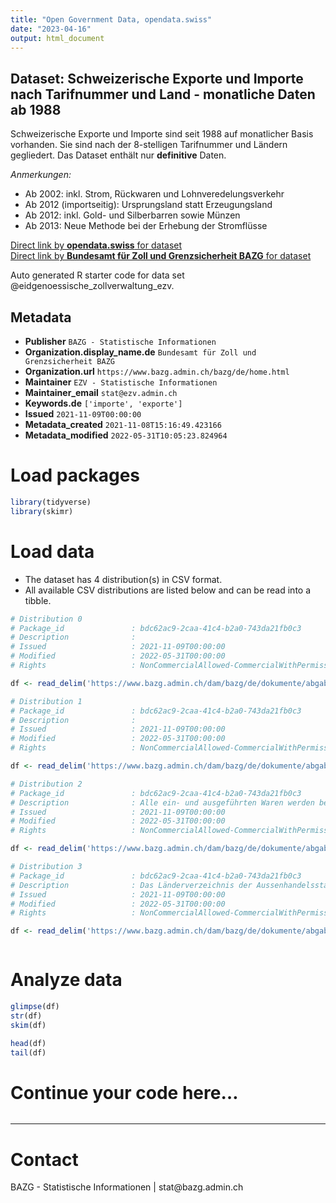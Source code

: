 ```yaml
---
title: "Open Government Data, opendata.swiss"
date: "2023-04-16"
output: html_document
---
```


## Dataset: Schweizerische Exporte und Importe nach Tarifnummer und Land - monatliche Daten ab 1988

Schweizerische Exporte und Importe sind seit 1988 auf monatlicher Basis vorhanden. Sie sind nach der 8-stelligen Tarifnummer und Ländern gegliedert. Das Dataset enthält nur __definitive__ Daten.

_Anmerkungen:_  

* Ab 2002: inkl. Strom, Rückwaren und Lohnveredelungsverkehr  
* Ab 2012 (importseitig): Ursprungsland statt Erzeugungsland  
* Ab 2012: inkl. Gold- und Silberbarren sowie Münzen  
* Ab 2013: Neue Methode bei der Erhebung der Stromflüsse  




[Direct link by **opendata.swiss** for dataset](https://opendata.swiss/de/dataset/schweizerische-exporte-und-importe-nach-tarifnummer-und-land-monatliche-daten-ab-1988)<br>
[Direct link by **Bundesamt für Zoll und Grenzsicherheit BAZG** for dataset](https://www.bazg.admin.ch/bazg/de/home/themen/schweizerische-aussenhandelsstatistik/daten/gesamtexporte-und-importe.html)

Auto generated R starter code for data set @eidgenoessische_zollverwaltung_ezv.

## Metadata

- **Publisher** `BAZG - Statistische Informationen`
- **Organization.display_name.de** `Bundesamt für Zoll und Grenzsicherheit BAZG`
- **Organization.url** `https://www.bazg.admin.ch/bazg/de/home.html`
- **Maintainer** `EZV - Statistische Informationen`
- **Maintainer_email** `stat@ezv.admin.ch`
- **Keywords.de** `['importe', 'exporte']`
- **Issued** `2021-11-09T00:00:00`
- **Metadata_created** `2021-11-08T15:16:49.423166`
- **Metadata_modified** `2022-05-31T10:05:23.824964`


# Load packages

```r

library(tidyverse)
library(skimr)

```

# Load data

-   The dataset has 4 distribution(s) in CSV format.
-   All available CSV distributions are listed below and can be read into a tibble.

```r

# Distribution 0
# Package_id               : bdc62ac9-2caa-41c4-b2a0-743da21fb0c3
# Description              : 
# Issued                   : 2021-11-09T00:00:00
# Modified                 : 2022-05-31T00:00:00
# Rights                   : NonCommercialAllowed-CommercialWithPermission-ReferenceRequired

df <- read_delim('https://www.bazg.admin.ch/dam/bazg/de/dokumente/abgaben/aussenhandelstatistik/diffusion/Daten/Waren/OGD_EXP_TN_M.csv.download.csv/OGD_EXP_TN_M.csv')

# Distribution 1
# Package_id               : bdc62ac9-2caa-41c4-b2a0-743da21fb0c3
# Description              : 
# Issued                   : 2021-11-09T00:00:00
# Modified                 : 2022-05-31T00:00:00
# Rights                   : NonCommercialAllowed-CommercialWithPermission-ReferenceRequired

df <- read_delim('https://www.bazg.admin.ch/dam/bazg/de/dokumente/abgaben/aussenhandelstatistik/diffusion/Daten/Waren/OGD_IMP_TN_M.csv.download.csv/OGD_IMP_TN_M.csv')

# Distribution 2
# Package_id               : bdc62ac9-2caa-41c4-b2a0-743da21fb0c3
# Description              : Alle ein- und ausgeführten Waren werden bei ihrer Anmeldung mit achtstelligen Kennziffern (Tarifnummern) versehen. Diese Codierung lehnt sich an die internationale Klassifizierung (Nomenklatur) des Harmonisierten Systems (HS) an. Für weitere Details: [hier](https://www.bazg.admin.ch/bazg/de/home/themen/schweizerische-aussenhandelsstatistik/methoden-metadaten/metadaten/waren.html) klicken.
# Issued                   : 2021-11-09T00:00:00
# Modified                 : 2022-05-31T00:00:00
# Rights                   : NonCommercialAllowed-CommercialWithPermission-ReferenceRequired

df <- read_delim('https://www.bazg.admin.ch/dam/bazg/de/dokumente/abgaben/aussenhandelstatistik/diffusion/Daten/Waren/OGD_TARIFNUMMER.csv.download.csv/OGD_TARIFNUMMER.csv')

# Distribution 3
# Package_id               : bdc62ac9-2caa-41c4-b2a0-743da21fb0c3
# Description              : Das Länderverzeichnis der Aussenhandelsstatistik ist nur für statistische Zwecke bestimmt. Die verwendeten  Bezeichnungen sowie der Umstand, ob einzelne Länder bzw. Regionen erwähnt sind oder nicht, kommt nicht einer  Stellungnahme des BAZG oder einer anderen schweizerischen Behörde über den juristischen Status der Länder gleich.
# Issued                   : 2021-11-09T00:00:00
# Modified                 : 2022-05-31T00:00:00
# Rights                   : NonCommercialAllowed-CommercialWithPermission-ReferenceRequired

df <- read_delim('https://www.bazg.admin.ch/dam/bazg/de/dokumente/abgaben/aussenhandelstatistik/diffusion/Daten/Waren/OGD_LAND.csv.download.csv/OGD_LAND.csv')



```

# Analyze data

```r

glimpse(df)
str(df)
skim(df)

head(df)
tail(df)

```

# Continue your code here...

```r

```

------------------------------------------------------------------------

# Contact

BAZG - Statistische Informationen | stat@bazg.admin.ch
